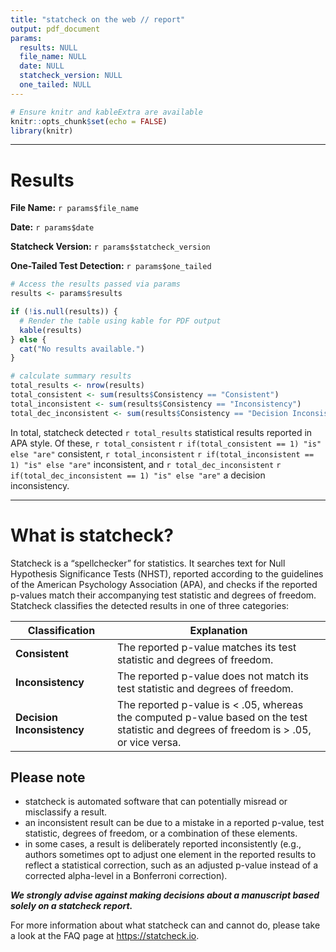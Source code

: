```yaml
---
title: "statcheck on the web // report"
output: pdf_document
params:
  results: NULL
  file_name: NULL
  date: NULL
  statcheck_version: NULL
  one_tailed: NULL
---
```


```r
# Ensure knitr and kableExtra are available
knitr::opts_chunk$set(echo = FALSE)
library(knitr)
```

```{=tex}
\begin{center}
  \includegraphics[width=0.5\textwidth]{statcheck-cropped.png}
\end{center}
```

------------------------------------------------------------------------

# Results

**File Name:** `r params$file_name`

**Date:** `r params$date`

**Statcheck Version:** `r params$statcheck_version`

**One-Tailed Test Detection:** `r params$one_tailed`

```r
# Access the results passed via params
results <- params$results

if (!is.null(results)) {
  # Render the table using kable for PDF output
  kable(results)
} else {
  cat("No results available.")
}
```

```r
# calculate summary results
total_results <- nrow(results)
total_consistent <- sum(results$Consistency == "Consistent")
total_inconsistent <- sum(results$Consistency == "Inconsistency")
total_dec_inconsistent <- sum(results$Consistency == "Decision Inconsistency")
```

In total, statcheck detected `r total_results` statistical results reported in APA style. Of these, `r total_consistent` `r if(total_consistent == 1) "is" else "are"` consistent, `r total_inconsistent` `r if(total_inconsistent == 1) "is" else "are"` inconsistent, and `r total_dec_inconsistent` `r if(total_dec_inconsistent == 1) "is" else "are"` a decision inconsistency.

------------------------------------------------------------------------

\pagebreak

# What is statcheck?

Statcheck is a "spellchecker" for statistics. It searches text for Null Hypothesis Significance Tests (NHST), reported according to the guidelines of the American Psychology Association (APA), and checks if the reported p-values match their accompanying test statistic and degrees of freedom. Statcheck classifies the detected results in one of three categories:

| Classification             | Explanation                                                                                                                               |
|-----------------------|------------------------------------------------|
| **Consistent**             | The reported p-value matches its test statistic and degrees of freedom.                                                                   |
| **Inconsistency**          | The reported p-value does not match its test statistic and degrees of freedom.                                                            |
| **Decision Inconsistency** | The reported p-value is \< .05, whereas the computed p-value based on the test statistic and degrees of freedom is \> .05, or vice versa. |

## Please note

-   statcheck is automated software that can potentially misread or misclassify a result.
-   an inconsistent result can be due to a mistake in a reported p-value, test statistic, degrees of freedom, or a combination of these elements.
-   in some cases, a result is deliberately reported inconsistently (e.g., authors sometimes opt to adjust one element in the reported results to reflect a statistical correction, such as an adjusted p-value instead of a corrected alpha-level in a Bonferroni correction).

***We strongly advise against making decisions about a manuscript based solely on a statcheck report.***

For more information about what statcheck can and cannot do, please take a look at the FAQ page at <https://statcheck.io>.


